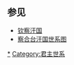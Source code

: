 {{chart/start}}
{{chart | | | | | | | | |MK| | | | | | |MK='''[[术赤|术赤]]'''}}
{{chart | | | | | |,|-|v|-|^|-|-|v|-|-|v|-|-|-|.| | | | | | | | | |}}
{{chart | | | |OR| |BA| |BE| |SH| |TU| | | | | | | | | | | | | | | |BA='''[[拔都|拔都]]'''<br><small>1207年 – 1255年|BE='''[[别儿哥|别儿哥]]'''<br><small>1209年 – 1266年|OR=[[斡儿答|斡儿答]]|SH=[[昔班|昔班]]<br />（[[西伯利亚汗国世系图|西伯利亚汗国世系图]]）|TU=[[秃花帖木儿|秃花帖木儿]]}}
{{chart | | | |,|-|-|-|+|-|-|-|.| | | | | | | | | | | | | |}}
{{chart | | |SZ| |TU| |UL| | | | | | | | | | | | | | | | |SZ='''[[撒里答|撒里答]]'''<br><small>???? – 1256年|TU=''[[托托罕|托托罕]]''|UL='''[[乌剌黑赤|乌剌黑赤]]'''<br><small>???? – 1257年}}
{{chart | | | |,|-|-|-|+|-|-|-|.| | | | | | | | | | | | | |}}
{{chart | | |MT| |TM| |TA| | | | | | | | | | | | | | | | |MT='''[[忙哥帖木儿|忙哥帖木儿]]'''<br><small>???? – 1280年|TM='''[[脱脱蒙哥|脱脱蒙哥]]'''<br><small>???? – 1287年|TA=''巴尔图''}}
{{chart | |,|-|^|-|.| | | | | |!| | | | | | | | | | | | |}}
{{chart |TO| |TG| | | |TB| | | | | | | | | | | | | | | |TO='''[[脫脫_(金帳汗國)|脫脫]]'''<br><small>1270年 – 1312年|TG=''脱黑鲁察''|TB='''[[兀剌不花|兀剌不花]]'''<br><small>???? – 1291年}}
{{chart | | | | | |!| | | | | | | | | | | | | | | | | | |}}
{{chart | | | | |üB| | | | | | | | | | | | | | | | | | | |üB='''[[月即别|月即别]]'''<br><small>1282年 – 1341年}}
{{chart | |,|-|-|-|+|-|-|-|.| | | | | | | | | | | | |}}
{{chart |TB| |DB| |AB| | | | | | | | | | | | | | | | |TB='''[[迪尼别|迪尼别]]'''<br><small>???? – 1342年|DB='''[[札尼别|札尼别]]'''<br><small>???? – 1357年|AB='''[[阿卜杜拉汗|阿卜杜拉汗]]'''<br><small>???? – 1368年}}
{{chart | |,|-|-|-|+|-|-|-|v|-|-|-|.| | | | | | | | |}}
{{chart |BE| |KU| |NA| |KI| | | | | | | | | | | | | | | |BE='''[[别儿迪别|别儿迪别]]'''<br><small>???? – 1359年|KU='''[[忽里纳|忽里纳]]'''<br><small>???? – 1360年|NA='''[[纳兀鲁斯|纳兀鲁斯]]'''<br><small>???? – 1360年|KI='''[[凯里迪别|凯里迪别]]'''<br><small>???? – 1362年}}
{{chart | |!| | | | | | | |!| | | | | | | | | | | | |}}
{{chart |LE|~|MA| |D2| | | | | | | | | | | | | |LE=''[[秃仑别·哈讷木|秃仑别·哈讷木]]''|MA=[[马麦|马麦]]<br><small>???? – 1380年<br>(摄政)<br>|D2='''[[札尼别二世|札尼别二世]]'''<br><small>???? – 1370年}}
{{chart | | | | | | | | | | | | | | | | | | | | | | | | |}}
{{chart/end}}
{{chart/start}}
{{chart | | | | | | | | | | | |MK| | | | | | |MK='''[[术赤|术赤]]'''}}
{{chart | | | |,|-|-|-|-|-|-|-|-|^|-|-|-|-|-|-|-|-|.| | | | | |}}
{{chart | | |OR| | | | | | | | | | | | | | | |TT| | | | | | | | | | | | | | | |OR='''[[斡儿答|斡儿答]]'''<br><small>1204年 – 1280年|TT=''秃花帖木儿''}}
{{chart | |,|-|^|-|.| | | | | | | | | | | | | | | |!| | | |}}
{{chart |KU| |SA| | | | | | | | | | | | | |KT| | | | | | | | | | | | | |KU='''[[洪格黑兰|洪格黑兰]]'''<br><small>???? – 1280年|SA=''Szartaktaj''|KT=''Knotsz Timur''}}
{{chart | | | | | |!| | | | | | | | | | | | | | | |!| | | | | |}}
{{chart | | | | |KÖ| | | | | | | | | | | | | |HO| | | | | | | | | | | | |KÖ='''[[科齐|科齐]]'''<br><small>???? – 1302年|HO=''Hodzsa''}}
{{chart | | | | | |!| | | | | | | | | | | | | | | |!| | | | | |}}
{{chart | | | | |BU| | | | | | | | | | | | | |BA| | | | | | | | | | | | |BU='''[[伯颜_(白帐汗国)|伯颜]]'''<br><small>???? – 1309年|BA=''Badik''}}
{{chart | | | | | |!| | | | | | | | | | | |,|-|-|-|^|-|-|-|.| |}}
{{chart | | | | |SA| | | | | | | | | |UR| | | | | |TH| | | | | | | | | | |SA='''[[萨昔不花|萨昔不花]]'''<br><small>???? – 1315年|UR='''[[兀鲁斯|兀鲁斯]]'''<br><small>???? – 1377年|TH=''Tui Hodzsa''}}
{{chart | |,|-|-|-|+|-|-|-|.| | | |,|-|-|-|+|-|-|-|.| | | |!| |}}
{{chart |IL| |MU| |KH| |TO| |TM| |KO| |TK| | | | | | | | | |IL='''[[阿必散|阿必散]]'''<br><small>???? – 1320年|MU='''[[穆巴拉·火者|穆巴拉·火者]]'''<br><small>???? – 1344年|KH='''[[卡迪尔汗|卡迪尔汗]]'''<br><small>???? – 1361年|TO='''[[脱黑脱乞牙|脱黑脱乞牙]]'''<br><small>???? – 1377年|TM='''[[帖木兒·滅里|帖木兒·滅里]]'''<br><small>???? – 1378年|KO=''[[科利贾克|科利贾克]]''|TK='''[[脱脱迷失|脱脱迷失]]'''<br><small>1342年 – 1406年}}
{{chart | |)|-|-|-|.| | | |!| | | |,|-|-|-|(| | | |!| | | |)|-|-|-|v|-|-|-|v|-|-|-|v|-|-|-|.| |}}
{{chart |OS| |CS| |TE| |TK| |SB| |BA| |DS| |KA| |KE| |DB| |KB| | |OS=''Orda Sejk''|CS='''[[沉台|沉台]]'''<br><small>???? – 1360年|TE='''[[帖木儿火者|帖木儿火者]]'''<br><small>???? – 1361年|TK='''[[帖木儿·忽格鲁特|帖木儿·忽格鲁特]]'''<br><small>1370年 – 1399年|SB='''[[沙迪别汗|沙迪别汗]]'''<br><small>???? – 1407年|BA='''[[八剌汗|八剌汗]]'''<br><small>???? – 1427年|DS='''[[札兰丁·汗|札兰丁·汗]]'''<br><small>1380年 – 1413年|KA='''[[卡里姆·别尔迪|卡里姆·别尔迪]]'''<br><small>???? – 1414年|KE='''[[怯别汗|怯别汗]]'''<br><small>???? – 1414年|DB='''[[贾巴尔·别尔迪|贾巴尔·别尔迪]]'''<br><small>???? – 1419年|KB='''[[合迪儿·别儿迪|合迪儿·别儿迪]]'''<br><small>???? – 1419年}}
{{chart | |!| | | | | | | |!| | | |!| | | |!| | | |!| | | |!| | | | | | | | | | | |!}}
{{chart |MU| | | | | |AZ| |TM| |PU| |KK| |OM| | | | | | | | | |DB| | |MU='''[[穆拉德·火者|穆拉德·火者]]'''<br><small>???? – 1364年|AZ='''[[阿齐兹汗|阿齐兹汗]]'''<br><small>???? – 1367年|TM='''[[帖木儿汗|帖木儿汗]]'''<br><small>???? – 1412年|PU='''[[不剌汗|不剌汗]]'''<br><small>???? – 1410年|KK='''[[哈萨克汗国|哈萨克汗国]]'''|OM='''[[兀鲁·穆罕默德|兀鲁·穆罕默德]]'''<br><small>1405年 – 1445年|DB='''[[道剌特·别尔迪|道剌特·别尔迪]]'''<br><small>???? – 1432年}}
{{chart | | | | | | | | | | | | | |!| | | | | | | | | | | |!| | | | | | | | | | | |!}}
{{chart | | | | | | | | | | | | |KM| | | | | | | | | |KA| | | | | | | | | |HG| |KM='''[[乞赤黑·马哈麻|乞赤黑·马哈麻]]'''<br><small>???? – 1459年|KA='''[[喀山汗国|喀山汗国]]'''|HG='''[[哈吉·格来|哈吉·格来]]'''<br><small>1397年 – 1466年}}
{{chart | | | | | | | | | |,|-|-|-|^|-|-|-|.| | | | | | | | | | | | | | | | | | | |!}}
{{chart | | | | | | | | |MA| | | | | |AH| | | | | | | | | | | | | | | | | |KK| | | |MA='''[[马哈茂德·本·库楚克|马哈茂德·本·库楚克]]'''<br><small>???? – 1476年|AH='''[[阿黑麻汗|阿黑麻汗]]'''<br><small>???? – 1481年|KK='''[[克里米亚汗国|克里米亚汗国]]'''}}
{{chart | | | | | | | | | |!| | | |,|-|-|-|+|-|-|-|.| | | | | | |}}
{{chart | | | | | | | | |AK| |SA| |SH| |MU| | | | | | | | | | | |AK='''[[阿斯特拉罕汗国|阿斯特拉罕汗国]]'''|SA='''[[赛亦得·阿黑麻二世|赛亦得·阿黑麻二世]]'''<br><small>???? – 1505年|SH='''[[谢赫·阿合马|谢赫·阿合马]]'''<br><small>???? – 1528年|MU='''[[穆尔塔达汗|穆尔塔达汗]]'''<br><small>???? – 1499年}}
{{chart | | | | | | | | | | | | | |!| | | |!| | | |!| |}}
{{chart | | | | | | | | | | | | |AK1| |AK2| |AK3| | | | | | |AK1='''[[阿斯特拉罕汗国|阿斯特拉罕汗国]]'''|AK2='''[[阿斯特拉罕汗国|阿斯特拉罕汗国]]'''|AK3='''[[阿斯特拉罕汗国|阿斯特拉罕汗国]]'''}}
{{chart/end}}

== 参见 ==
* [[钦察汗国|钦察汗国]]
* [[察合台汗国世系图|察合台汗国世系图]]

[[Category:金帐汗国君主|*]]
[[Category:君主世系|Category:君主世系]]